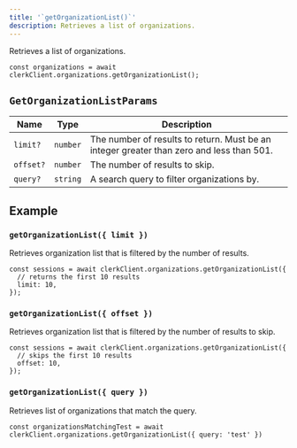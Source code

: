 ```yaml
---
title: '`getOrganizationList()`'
description: Retrieves a list of organizations.
---
```


Retrieves a list of organizations.

```tsx
const organizations = await clerkClient.organizations.getOrganizationList();
```

## `GetOrganizationListParams`

| Name | Type | Description |
| --- | --- | --- |
| `limit?` | `number` | The number of results to return. Must be an integer greater than zero and less than 501. |
| `offset?` | `number` | The number of results to skip. |
| `query?` | `string` | A search query to filter organizations by. |

## Example

### `getOrganizationList({ limit })`

Retrieves organization list that is filtered by the number of results.

```tsx
const sessions = await clerkClient.organizations.getOrganizationList({
  // returns the first 10 results
  limit: 10,
});
```

### `getOrganizationList({ offset })`

Retrieves organization list that is filtered by the number of results to skip.

```tsx
const sessions = await clerkClient.organizations.getOrganizationList({
  // skips the first 10 results
  offset: 10,
});
```

### `getOrganizationList({ query })`

Retrieves list of organizations that match the query.

```tsx
const organizationsMatchingTest = await clerkClient.organizations.getOrganizationList({ query: 'test' })
```
